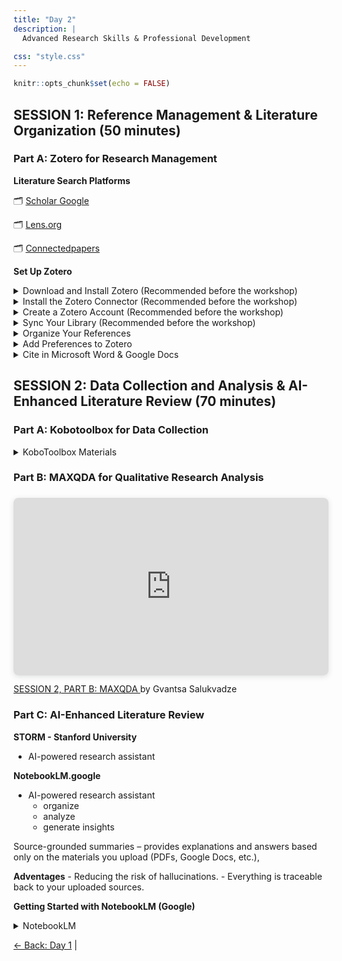 ```yaml
---
title: "Day 2"
description: |
  Advanced Research Skills & Professional Development

css: "style.css"
---
```



```r
knitr::opts_chunk$set(echo = FALSE)
```


## SESSION 1: Reference Management & Literature Organization (50 minutes)


### Part A: Zotero for Research Management



**Literature Search Platforms**

🗂 [Scholar Google](https://scholar.google.com/)

🗂️ [Lens.org](https://www.lens.org/lens/search/scholar/structured)

🗂 [Connectedpapers](https://www.connectedpapers.com/)

**Set Up Zotero**

<details class="collapsible">
<summary>Download and Install Zotero (Recommended before the workshop)</summary>

- Go to [Zotero.org/download](https://www.zotero.org/download/)
- Download Zotero Desktop (Windows, macOS, or Linux).
- Install the software on your computer [Video Instructions](https://www.youtube.com/watch?v=JG7Uq_JFDzE).

</details>


<details class="collapsible">
<summary>Install the Zotero Connector (Recommended before the workshop)</summary>


- [Download the Zotero Connector](https://chrome.google.com/webstore/detail/zotero-connector/ekhagklcjbdpajgpjgmbionohlpdbjgc) for your browser (Chrome, Firefox, Edge, or Safari).

*This lets you save references directly from websites, databases, and Google Scholar.*

</details>



<details class="collapsible">
<summary>Create a Zotero Account (Recommended before the workshop)</summary>


- Go to [Zotero.org](https://www.zotero.org/user/register/)
- Sign up for a free account (needed for syncing your library across devices).

</details>



<details class="collapsible">
<summary> Sync Your Library (Recommended before the workshop)</summary>

- Open the Zotero desktop app.
- Go to Edit → Preferences → Sync.
- Enter your Zotero account details and enable syncing.

</details>





<details class="collapsible">
<summary> Organize Your References </summary>

- Use Collections (folders) to group references by project or theme.

See instruction [video](https://www.youtube.com/watch?v=JG7Uq_JFDzE&t=362s)

</details>




<details class="collapsible">
<summary> Add Preferences to Zotero </summary>

- Using the Zotero Connector
- Manual Entry
- Add by Identifier

See instruction [video](https://www.youtube.com/watch?v=JG7Uq_JFDzE&t=168s)

</details>



<details class="collapsible">
<summary> Cite in Microsoft Word & Google Docs </summary>

- Zotero installs a plugin for Word and LibreOffice automatically.
- For Google Docs, the Connector adds a Zotero menu.
- This allows you to insert citations and generate bibliographies directly.

See instruction  [video](https://www.youtube.com/watch?v=JG7Uq_JFDzE&t=512s) for Microsoft Word

See instruction [video](https://www.youtube.com/watch?v=1R9vEvC7xXk) for Google Docs 

</details>


## SESSION 2: Data Collection and Analysis & AI-Enhanced Literature Review (70 minutes)

### Part A: Kobotoolbox for Data Collection

<details class="collapsible">
<summary> KoboToolbox Materials </summary>

KoboToolbox is a software platform used to collect, analyze, and manage data for surveys, monitoring, evaluation, and research.

![](https://aikyamfellows.org/content/images/size/w1200/format/webp/2024/10/kobo-2.png){ width=80% }

7-steps for designing mobile data collection 👉 [Video](https://www.youtube.com/watch?v=goDUaHEkrB4) instructions. 

</details>



### Part B: MAXQDA for Qualitative Research Analysis

<div style="position: relative; width: 100%; height: 0; padding-top: 56.2500%;
 padding-bottom: 0; box-shadow: 0 2px 8px 0 rgba(63,69,81,0.16); margin-top: 1.6em; margin-bottom: 0.9em; overflow: hidden;
 border-radius: 8px; will-change: transform;">
  <iframe loading="lazy" style="position: absolute; width: 100%; height: 100%; top: 0; left: 0; border: none; padding: 0;margin: 0;"
    src="https://www.canva.com/design/DAGxNZN21_I/EOLGd1M2R5sJEgFeLBcQvA/view?embed" allowfullscreen="allowfullscreen" allow="fullscreen">
  </iframe>
</div>
<a href="https:&#x2F;&#x2F;www.canva.com&#x2F;design&#x2F;DAGxNZN21_I&#x2F;EOLGd1M2R5sJEgFeLBcQvA&#x2F;view?utm_content=DAGxNZN21_I&amp;utm_campaign=designshare&amp;utm_medium=embeds&amp;utm_source=link" target="_blank" rel="noopener">SESSION 2, PART B: MAXQDA </a> by Gvantsa Salukvadze


### Part C: AI-Enhanced Literature Review

**STORM - Stanford University**

- AI-powered research assistant 



**NotebookLM.google** 

- AI-powered research assistant 
  - organize 
  - analyze  
  - generate insights

Source-grounded summaries – provides explanations and answers based only on the materials you upload (PDFs, Google Docs, etc.), 

**Adventages**
- Reducing the risk of hallucinations.
- Everything is traceable back to your uploaded sources.


**Getting Started with NotebookLM (Google)**

<details class="collapsible">
<summary> NotebookLM </summary>
- Sign In 
  - Go to notebooklm.google
  - Sign in with your Google account (Gmail)
- Create a New Notebook
  - Click “New Notebook”
  - Give your notebook a name (e.g., Research Project, Thesis Review)
- Upload Sources
  - Add Google Docs, PDFs, or web-page
  - NotebookLM will build an AI model grounded only in your sources
- Ask Questions
  - Use the chat box to ask questions.
  - Example: “Summarize Chapter 2 in 5 bullet points” or “Compare methods A and B”
- Generate Insights
  - Get summaries, outlines, or concept maps
- NotebookLM Audios Overviews
  - AI-Generated Summary Audios

</details>

[← Back: Day 1](https://jopscipworkshop.netlify.app/august25) | 
